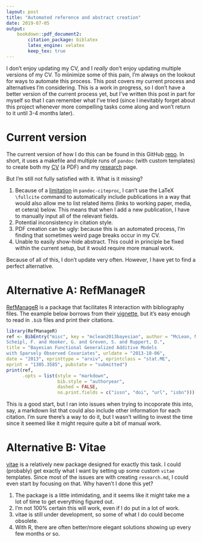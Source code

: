 ```yaml
---
layout: post
title: "Automated reference and abstract creation"
date: 2019-07-05
output:
    bookdown::pdf_document2:
        citation_package: biblatex
        latex_engine: xelatex
        keep_tex: true
---
```


I don't enjoy updating my CV, and I _really_ don't enjoy updating multiple versions of my CV. To miinimize some of this pain, I'm always on the lookout for ways to automate this process. This post covers my current process and alternatives I'm considering. This is a work in progress, so I don't have a better version of the current process yet, but I've written this post in part for myself so that I can remember what I've tried (since I inevitably forget about this project whenever more compelling tasks come along and won't return to it until 3-4 months later).

# Current version

The current version of how I do this can be found in this GitHub [repo](https://github.com/pbaylis/baylis-CV). In short, it uses a makefile and multiple runs of `pandoc` (with custom templates) to create both my [CV](/pdf/Baylis_CV.pdf) (a PDF) and my [research](/research) page.

But I'm still not fully satisfied with it. What is it missing?

1. Because of a [limitation](https://github.com/jgm/pandoc/issues/2335) in `pandoc-citeproc`, I can't use the LaTeX `\fullcite` command to automatically include publications in a way that would also allow me to list related items (links to working paper, media, et cetera) below. This means that when I add a new publication, I have to manually input all of the relevant fields.
2. Potential inconsistency in citation style. 
3. PDF creation can be ugly: because this is an automated process, I'm finding that sometimes weird page breaks occur in my CV.
4. Unable to easily show-hide abstract. This could in principle be fixed within the current setup, but it would require more manual work.

Because of all of this, I don't update very often. However, I have yet to find a perfect alternative.

# Alternative A: RefManageR

[RefManageR](https://github.com/ropensci/RefManageR) is a package that facilitates R interaction with bibliography files. The example below borrows from their [vignette](https://arxiv.org/pdf/1403.2036v1.pdf), but it's easy enough to read in `.bib` files and print their citations.


```r
library(RefManageR)
ref <- BibEntry("misc", key = "mclean2013bayesian", author = "McLean, M. W. and
Scheipl, F. and Hooker, G. and Greven, S. and Ruppert, D.",
title = "Bayesian Functional Generalized Additive Models
with Sparsely Observed Covariates", urldate = "2013-10-06",
date = "2013", eprinttype = "arxiv", eprintclass = "stat.ME",
eprint = "1305.3585", pubstate = "submitted")
print(ref,
      .opts = list(style = "markdown", 
                   bib.style = "authoryear",
                   dashed = FALSE,
                   no.print.fields = c("issn", "doi", "url", "isbn")))
```
  
This is a good start, but I ran into issues when trying to incoporate this into, say, a markdown list that could also include other information for each citation. I'm sure there's a way to do it, but I wasn't willing to invest the time since it seemed like it might require quite a bit of manual work. 

# Alternative B: Vitae

[vitae](https://github.com/ropenscilabs/vitae) is a relatively new package designed for exactly this task. I could (probably) get exactly what I want by setting up some custom `vitae` templates. Since most of the issues are with creating `research.md`, I could even start by focusing on that. Why haven't I done this yet?

1. The package is a little intimidating, and it seems like it might take me a lot of time to get everything figured out.
2. I'm not 100% certain this will work, even if I do put in a lot of work.
3. vitae is still under development, so some of what I do could become obsolete.
4. With R, there are often better/more elegant solutions showing up every few months or so. 
